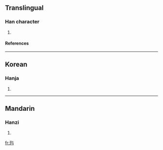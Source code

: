 {{see|璵}}

==Translingual==
===Han character===
{{Han char|rn=96|rad=玉|as=03|sn=7|four=|canj=一土卜尸一 (MGYSM)}}
# {{defn|Han|sort=玉03}}
====References====
{{Han ref|kx=0727.251|hdz=21102.051|uh=7399|ud=29593}}

----
==Korean==
===Hanja===
{{ko-hanja|hangeul=여|eumhun=|rv=yeo|mr=yŏ|y=ey}}
# {{defn|Korean}}

----
==Mandarin==
===Hanzi===
{{cmn-hanzi|pin=[[chàng]] (chang4), [[dàng]] (dang4), [[yú]] (yu2)|wg=ch'ang<sup>4</sup>, tang<sup>4</sup>, yü<sup>2</sup>}}
# {{defn|Mandarin}}

[[fr:玙]]